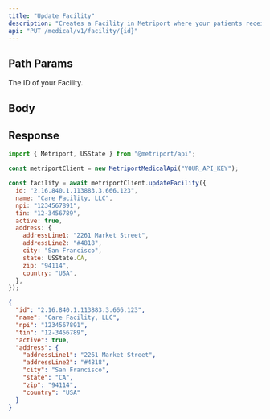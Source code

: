 ```yaml
---
title: "Update Facility"
description: "Creates a Facility in Metriport where your patients receive care."
api: "PUT /medical/v1/facility/{id}"
---
```


## Path Params

<ParamField path="id" type="string" required>
  The ID of your Facility.
</ParamField>

## Body

<Snippet file="facility.mdx" />

## Response

<Snippet file="facility-response.mdx" />

<ResponseExample>

```javascript Metriport SDK
import { Metriport, USState } from "@metriport/api";

const metriportClient = new MetriportMedicalApi("YOUR_API_KEY");

const facility = await metriportClient.updateFacility({
  id: "2.16.840.1.113883.3.666.123",
  name: "Care Facility, LLC",
  npi: "1234567891",
  tin: "12-3456789",
  active: true,
  address: {
    addressLine1: "2261 Market Street",
    addressLine2: "#4818",
    city: "San Francisco",
    state: USState.CA,
    zip: "94114",
    country: "USA",
  },
});
```

</ResponseExample>

```json
{
  "id": "2.16.840.1.113883.3.666.123",
  "name": "Care Facility, LLC",
  "npi": "1234567891",
  "tin": "12-3456789",
  "active": true,
  "address": {
    "addressLine1": "2261 Market Street",
    "addressLine2": "#4818",
    "city": "San Francisco",
    "state": "CA",
    "zip": "94114",
    "country": "USA"
  }
}
```
